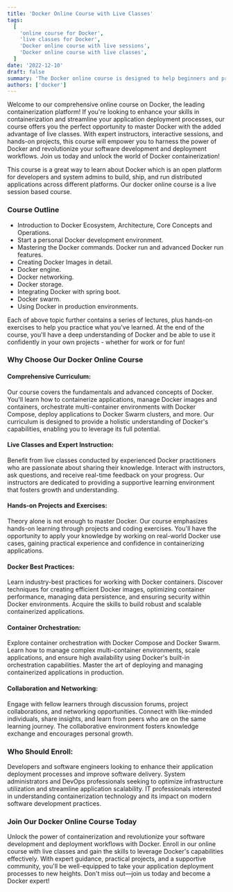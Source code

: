 ```yaml
---
title: 'Docker Online Course with Live Classes'
tags:
  [
    'online course for Docker',
    'live classes for Docker',
    'Docker online course with live sessions',
    'Docker online course with live classes',
  ]
date: '2022-12-10'
draft: false
summary: 'The Docker online course is designed to help beginners and professionals.'
authors: ['docker']
---
```


Welcome to our comprehensive online course on Docker, the leading containerization platform! If you're looking to enhance your skills in containerization and streamline your application deployment processes, our course offers you the perfect opportunity to master Docker with the added advantage of live classes. With expert instructors, interactive sessions, and hands-on projects, this course will empower you to harness the power of Docker and revolutionize your software development and deployment workflows. Join us today and unlock the world of Docker containerization!

This course is a great way to learn about Docker which is an open platform for
developers and system admins to build, ship, and run distributed applications across different platforms.
Our docker online course is a live session based course.

### Course Outline

- Introduction to Docker Ecosystem, Architecture, Core Concepts and Operations.
- Start a personal Docker development environment.
- Mastering the Docker commands. Docker run and advanced Docker run features.
- Creating Docker Images in detail.
- Docker engine.
- Docker networking.
- Docker storage.
- Integrating Docker with spring boot.
- Docker swarm.
- Using Docker in production environments.

Each of above topic further contains a series of lectures, plus hands-on exercises to
help you practice what you've learned. At the end of the course, you'll have a deep
understanding of Docker and be able to use it confidently in your own projects - whether
for work or for fun!

### Why Choose Our Docker Online Course

#### Comprehensive Curriculum:

Our course covers the fundamentals and advanced concepts of Docker. You'll learn how to containerize applications, manage Docker images and containers, orchestrate multi-container environments with Docker Compose, deploy applications to Docker Swarm clusters, and more. Our curriculum is designed to provide a holistic understanding of Docker's capabilities, enabling you to leverage its full potential.

#### Live Classes and Expert Instruction:

Benefit from live classes conducted by experienced Docker practitioners who are passionate about sharing their knowledge. Interact with instructors, ask questions, and receive real-time feedback on your progress. Our instructors are dedicated to providing a supportive learning environment that fosters growth and understanding.

#### Hands-on Projects and Exercises:

Theory alone is not enough to master Docker. Our course emphasizes hands-on learning through projects and coding exercises. You'll have the opportunity to apply your knowledge by working on real-world Docker use cases, gaining practical experience and confidence in containerizing applications.

#### Docker Best Practices:

Learn industry-best practices for working with Docker containers. Discover techniques for creating efficient Docker images, optimizing container performance, managing data persistence, and ensuring security within Docker environments. Acquire the skills to build robust and scalable containerized applications.

#### Container Orchestration:

Explore container orchestration with Docker Compose and Docker Swarm. Learn how to manage complex multi-container environments, scale applications, and ensure high availability using Docker's built-in orchestration capabilities. Master the art of deploying and managing containerized applications in production.

#### Collaboration and Networking:

Engage with fellow learners through discussion forums, project collaborations, and networking opportunities. Connect with like-minded individuals, share insights, and learn from peers who are on the same learning journey. The collaborative environment fosters knowledge exchange and encourages personal growth.

### Who Should Enroll:

Developers and software engineers looking to enhance their application deployment processes and improve software delivery.
System administrators and DevOps professionals seeking to optimize infrastructure utilization and streamline application scalability.
IT professionals interested in understanding containerization technology and its impact on modern software development practices.

### Join Our Docker Online Course Today

Unlock the power of containerization and revolutionize your software development and deployment workflows with Docker. Enroll in our online course with live classes and gain the skills to leverage Docker's capabilities effectively. With expert guidance, practical projects, and a supportive community, you'll be well-equipped to take your application deployment processes to new heights. Don't miss out—join us today and become a Docker expert!
